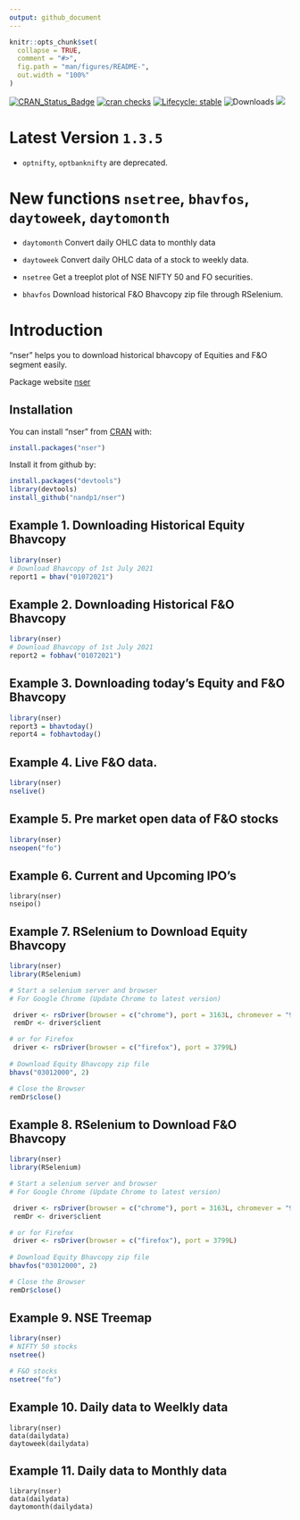 ---
output: github_document
---

<!-- README.md is generated from README.Rmd. Please edit that file -->

```{r, include = FALSE}
knitr::opts_chunk$set(
  collapse = TRUE,
  comment = "#>",
  fig.path = "man/figures/README-",
  out.width = "100%"
)
```


<!-- badges: start -->
[![CRAN\_Status\_Badge](https://www.r-pkg.org/badges/version/nser)](https://cran.r-project.org/package=nser)
[![cran checks](https://cranchecks.info/badges/summary/nser)](https://cran.r-project.org/web/checks/check_results_nser.html)
[![Lifecycle: stable](https://img.shields.io/badge/lifecycle-stable-brightgreen.svg)](https://lifecycle.r-lib.org/articles/stages.html#stable-1)
![Downloads](http://cranlogs.r-pkg.org/badges/nser)
[![](https://cranlogs.r-pkg.org/badges/grand-total/nser)](https://cran.r-project.org/package=nser)

<!-- badges: end -->

# Latest Version `1.3.5`

* `optnifty`, `optbanknifty` are deprecated.

# New functions `nsetree`,  `bhavfos`, `daytoweek`, `daytomonth`

* `daytomonth` Convert daily OHLC data to monthly data

* `daytoweek` Convert daily OHLC data of a stock to weekly data.

* `nsetree` Get a treeplot plot of NSE NIFTY 50 and FO securities. 

* `bhavfos` Download historical F&O Bhavcopy zip file through RSelenium. 


# Introduction

"nser" helps you to download historical bhavcopy of Equities and F&O segment easily. 

Package website [nser](https://nandp1.github.io/nser/)


## Installation

You can install "nser" from [CRAN](https://cran.r-project.org/package=nser) with:

``` r
install.packages("nser")
```
Install it from github by:
``` r
install.packages("devtools")
library(devtools)
install_github("nandp1/nser")
```

## Example 1. Downloading Historical Equity Bhavcopy 

``` r
library(nser)
# Download Bhavcopy of 1st July 2021
report1 = bhav("01072021")
```

## Example 2. Downloading Historical F&O Bhavcopy 

``` r
library(nser)
# Download Bhavcopy of 1st July 2021
report2 = fobhav("01072021")
```
## Example 3. Downloading today's Equity and F&O Bhavcopy 
```r
library(nser)
report3 = bhavtoday()
report4 = fobhavtoday()
```

## Example 4. Live F&O data.
``` r
library(nser)
nselive()
```

## Example 5. Pre market open data of F&O stocks
``` r
library(nser)
nseopen("fo")
```

## Example 6. Current and Upcoming IPO's
``` 
library(nser)
nseipo()
```

## Example 7. RSelenium to Download Equity Bhavcopy
``` r
library(nser)
library(RSelenium)

# Start a selenium server and browser
# For Google Chrome (Update Chrome to latest version)

 driver <- rsDriver(browser = c("chrome"), port = 3163L, chromever = "91.0.4472.101")
 remDr <- driver$client

# or for Firefox
 driver <- rsDriver(browser = c("firefox"), port = 3799L)
 
# Download Equity Bhavcopy zip file
bhavs("03012000", 2)

# Close the Browser
remDr$close()

```

## Example 8. RSelenium to Download F&O Bhavcopy
``` r
library(nser)
library(RSelenium)

# Start a selenium server and browser
# For Google Chrome (Update Chrome to latest version)

 driver <- rsDriver(browser = c("chrome"), port = 3163L, chromever = "91.0.4472.101")
 remDr <- driver$client

# or for Firefox
 driver <- rsDriver(browser = c("firefox"), port = 3799L)
 
# Download Equity Bhavcopy zip file
bhavfos("03012000", 2)

# Close the Browser
remDr$close()

```

## Example 9. NSE Treemap 
``` r 
library(nser)
# NIFTY 50 stocks
nsetree()

# F&O stocks
nsetree("fo")
```

## Example 10. Daily data to Weelkly data
``` 
library(nser)
data(dailydata)
daytoweek(dailydata)
```

## Example 11. Daily data to Monthly data
``` 
library(nser)
data(dailydata)
daytomonth(dailydata)
```
